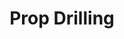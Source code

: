 ---
id: "react_tf_medium_008"
questionType: "TRUE_FALSE"
title: "Prop Drilling"
statement: "Prop drilling refers to passing props through multiple layers of components unnecessarily."
difficulty: "MEDIUM"
category: "React"
correctAnswer: true
explanation: "Prop drilling can lead to tightly coupled components and reduced maintainability."
---